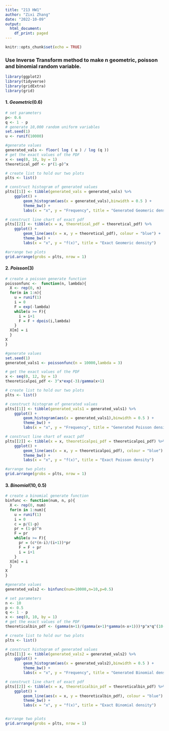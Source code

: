 ```yaml
---
title: "213 HW1"
author: "Zixi Zhang"
date: "2022-10-09"
output:
  html_document:
    df_print: paged
---
```


```r
knitr::opts_chunk$set(echo = TRUE)
```

### Use Inverse Transform method to make n geometric, poisson and binomial random variable.
```r
library(ggplot2)
library(tidyverse)
library(gridExtra)
library(grid)
```

#### 1. $Geometric(0.6)$
```r
# set parameters
p<- 0.6
q <- 1 - p
# generate 10,000 random uniform variables
set.seed(1)
u <- runif(10000)
```

```r
#generate values
generated_vals <- floor( log ( u ) / log (q )) 
# get the exact values of the PDF
x <- seq(0, 10, by = 1)
theoretical_pdf <- p*(1-p)^x

# create list to hold our two plots
plts <- list()

# construct histogram of generated values
plts[[1]] <- tibble(generated_vals = generated_vals) %>%
    ggplot() +
        geom_histogram(aes(x = generated_vals),binwidth = 0.5 ) +
        theme_bw() +
        labs(x = "x", y = "Frequency", title = "Generated Geomeric density")

# construct line chart of exact pdf
plts[[2]] <- tibble(x = x, theoretical_pdf = theoretical_pdf) %>%
    ggplot() +
        geom_line(aes(x = x, y = theoretical_pdf), colour = "blue") +
        theme_bw() +
        labs(x = "x", y = "f(x)", title = "Exact Geomeric density")

#arrange two plots
grid.arrange(grobs = plts, nrow = 1)

```

#### 2. $Poisson(3)$
```r
# create a poisson generate function
poissonfunc <-  function(n, lambda){
  X <- rep(0, n) 
  for(m in 1:n){
    u = runif(1)
    i = 0
    F = exp(-lambda) 
    while(u >= F){
      i = i+1
      F = F + dpois(i,lambda) 
    }
  X[m] = i
  }
X
}

#generate values
set.seed(1)
generated_vals1 <- poissonfunc(n = 10000,lambda = 3)

# get the exact values of the PDF
x <- seq(0, 12, by = 1)
theoreticalpoi_pdf <- 3^x*exp(-3)/gamma(x+1)
```

```r
# create list to hold our two plots
plts <- list()

# construct histogram of generated values
plts[[1]] <- tibble(generated_vals1 = generated_vals1) %>%
    ggplot() +
        geom_histogram(aes(x = generated_vals1),binwidth = 0.5 ) +
        theme_bw() +
        labs(x = "x", y = "Frequency", title = "Generated Poisson density")

# construct line chart of exact pdf
plts[[2]] <- tibble(x = x, theoreticalpoi_pdf = theoreticalpoi_pdf) %>%
    ggplot() +
        geom_line(aes(x = x, y = theoreticalpoi_pdf), colour = "blue") +
        theme_bw() +
        labs(x = "x", y = "f(x)", title = "Exact Poisson density")

#arrange two plots
grid.arrange(grobs = plts, nrow = 1)
```


#### 3. $Binomial(10,0.5)$


```r
# create a binomial generate function
binfunc <- function(num, n, p){
  X <- rep(0, num) 
  for(m in 1:num){
    u = runif(1)
    i = 0
    c = p/(1-p)
    pr = (1-p)^n
    F = pr
    while(u >= F){
      pr = (c*(n-i)/(i+1))*pr
      F = F + pr
      i = i+1
    }
  X[m] = i
  }
X
}

#generate values
generated_vals2 <- binfunc(num=10000,n=10,p=0.5)

# set parameters
n <- 10
p <- 0.5
q <- 1 - p
x <- seq(0, 10, by = 1)
# get the exact values of the PDF
theoreticalbin_pdf <- (gamma(n+1)/(gamma(x+1)*gamma(n-x+1)))*p^x*q^(10-x)
```



```r
# create list to hold our two plots
plts <- list()

# construct histogram of generated values
plts[[1]] <- tibble(generated_vals2 = generated_vals2) %>%
    ggplot() +
        geom_histogram(aes(x = generated_vals2),binwidth = 0.5 ) +
        theme_bw() +
        labs(x = "x", y = "Frequency", title = "Generated Binomial density")

# construct line chart of exact pdf
plts[[2]] <- tibble(x = x, theoreticalbin_pdf = theoreticalbin_pdf) %>%
    ggplot() +
        geom_line(aes(x = x, y = theoreticalbin_pdf), colour = "blue") +
        theme_bw() +
        labs(x = "x", y = "f(x)", title = "Exact Binomial density")


#arrange two plots
grid.arrange(grobs = plts, nrow = 1)
```